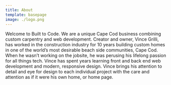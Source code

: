 ```yaml
---
title: About
template: basepage
image: ./logo.png
---
```


Welcome to Built to Code. We are a unique Cape Cod business combining custom carpentry and web development.
Creator and owner, Vince Grilli, has worked in the construction industry for 10 years building custom homes in one of the world’s most desirable beach side communities, Cape Cod. When he wasn’t working on the jobsite, he was perusing his lifelong passion for all things tech. Vince has spent years learning front and back end web development and modern, responsive design.
Vince brings his attention to detail and eye for design to each individual project with the care and attention as if it were his own home, or home page.
